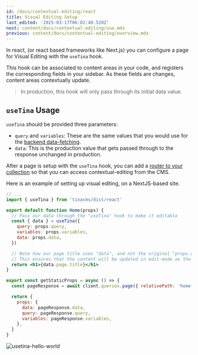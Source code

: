 ```yaml
---
id: /docs/contextual-editing/react
title: Visual Editing Setup
last_edited: '2025-03-17T06:02:40.520Z'
next: content/docs/contextual-editing/vue.mdx
previous: content/docs/contextual-editing/overview.mdx
---
```


<WarningCallout
  body="**Visual Editing Requirements –**
  before a page can be setup with visual editing, it first needs to be using [Tina's data-fetching](/docs/features/data-fetching/)."
/>

In react, (or react based frameworks like Next.js) you can configure a page for Visual Editing with the `useTina` hook.

This hook can be associated to content areas in your code, and registers the corresponding fields in your sidebar. As these fields are changes, content areas contextually update.

> In production, this hook will only pass through its initial data value.

## `useTina` Usage

`useTina` should be provided three parameters:

* `query` and `variables`: These are the same values that you would use for the [backend data-fetching](/docs/features/data-fetching/).
* `data`: This is the production value that gets passed through to the response unchanged in production.

<WarningCallout body="Only queries for individual documents can be used with `useTina`." />

After a page is setup with the `useTina` hook, you can add a [router to your collection](/docs/contextual-editing/router) so that you can access contextual-editing from the CMS.

Here is an example of setting up visual editing, on a NextJS-based site.

```jsx
// ...
import { useTina } from 'tinacms/dist/react'

export default function Home(props) {
  // Pass our data through the "useTina" hook to make it editable
  const { data } = useTina({
    query: props.query,
    variables: props.variables,
    data: props.data,
  })

  // Note how our page title uses "data", and not the original "props.data".
  // This ensures that the content will be updated in edit-mode as the user types
  return <h1>{data.page.title}</h1>
}

export const getStaticProps = async () => {
  const pageResponse = await client.queries.page({ relativePath: 'home.mdx' })

  return {
    props: {
      data: pageResponse.data,
      query: pageResponse.query,
      variables: pageResponse.variables,
    },
  }
}
```

![usetina-hello-world](/img/docs/contextual-editing/hello-world.png)
